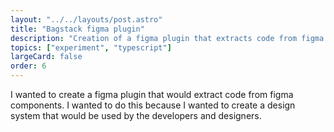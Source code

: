 ```yaml
---
layout: "../../layouts/post.astro"
title: "Bagstack figma plugin"
description: "Creation of a figma plugin that extracts code from figma components."
topics: ["experiment", "typescript"]
largeCard: false
order: 6
---
```


I wanted to create a figma plugin that would extract code from figma components. I wanted to do this because I wanted to create a design system that would be used by the developers and designers.
